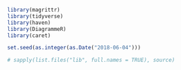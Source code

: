 ```r
library(magrittr)
library(tidyverse)
library(haven)
library(DiagrammeR)
library(caret)

set.seed(as.integer(as.Date("2018-06-04")))

# sapply(list.files("lib", full.names = TRUE), source)
```
